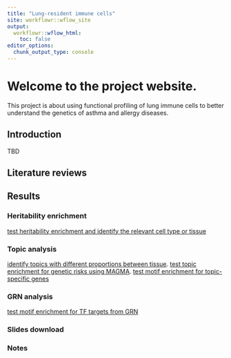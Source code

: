 ```yaml
---
title: "Lung-resident immune cells"
site: workflowr::wflow_site
output:
  workflowr::wflow_html:
    toc: false
editor_options:
  chunk_output_type: console
---
```


# Welcome to the project website. 

This project is about using functional profiling of lung immune cells to better understand the genetics of asthma and allergy diseases.

## Introduction
TBD

## Literature reviews 

## Results

### Heritability enrichment
[test heritability enrichment and identify the relevant cell type or tissue](u19_h2g_enrichment.html)


### Topic analysis

[identify topics with different proportions between tissue](cross_tissue_DE_u19_fastTopics.html). 
[test topic enrichment for genetic risks using MAGMA](test_magma.html). 
[test motif enrichment for topic-specific genes](U19_motif_analysis.html)  


### GRN analysis
[test motif enrichment for TF targets from GRN](identify_TFs_with_immune_function.html)

### Slides download

### Notes